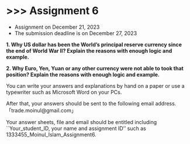 # \>\>\> Assignment 6 {.unnumbered}

-   Assignment on December 21, 2023
-   The submission deadline is on December 27, 2023

**1. Why US dollar has been the World’s principal reserve currency since the end of World War II? Explain the reasons with enough logic and example.** 

**2. Why Euro, Yen, Yuan or any other currency were not able to took that position? Explain the reasons with enough logic and example.**

You can write your answers and explanations by hand on a paper or use a typewriter such as Microsoft Word on your PCs.

After that, your answers should be sent to the following email address.「trade.moinul\@gmail.com」

Your answer sheets, file and email should be entitled including \`\`Your_student_ID, your name and assignment ID'' such as 1333455_Moinul_Islam_Assignment6.

